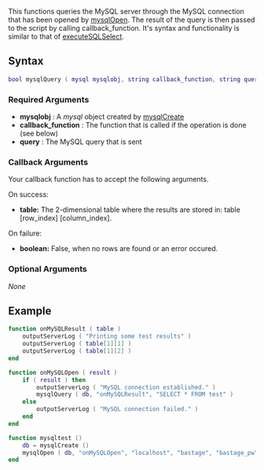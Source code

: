 
{{ModuleFunction|MySQL}}

This functions queries the MySQL server through the MySQL connection that has been opened by [[/Modules/MySQL/MysqlOpen.md|mysqlOpen]]. The result of the query is then passed to the script by calling callback_function. It's syntax and functionality is similar to that of [[/executeSQLSelect.md|executeSQLSelect]].

==Syntax==
<syntaxhighlight lang="lua">bool mysqlQuery ( mysql mysqlobj, string callback_function, string query )</syntaxhighlight>

===Required Arguments===
*'''mysqlobj''' : A ''mysql'' object created by [[/Modules/MySQL/MysqlCreate.md|mysqlCreate]]
*'''callback_function''' : The function that is called if the operation is done (see below)
*'''query''' : The MySQL query that is sent

===Callback Arguments===
Your callback function has to accept the following arguments.

On success:

*'''table:''' The 2-dimensional table where the results are stored in: table [row_index] [column_index].

On failure:

*'''boolean:''' False, when no rows are found or an error occured.

===Optional Arguments===

''None''

==Example==
<syntaxhighlight lang="lua">
function onMySQLResult ( table )
	outputServerLog ( "Printing some test results" )
	outputServerLog ( table[1][1] )
	outputServerLog ( table[1][2] )
end

function onMySQLOpen ( result )
	if ( result ) then
		outputServerLog ( "MySQL connection established." )
		mysqlQuery ( db, "onMySQLResult", "SELECT * FROM test" )
	else
		outputServerLog ( "MySQL connection failed." )
	end
end

function mysqltest ()
	db = mysqlCreate ()
	mysqlOpen ( db, "onMySQLOpen", "localhost", "bastage", "bastage_pw", "test", 3306 )
end
</syntaxhighlight>